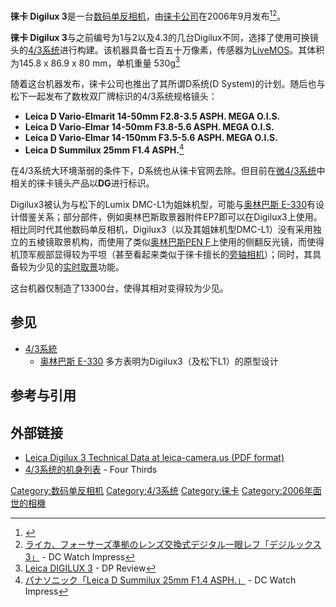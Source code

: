 {{Infobox camera
| model        = [[Leica|Leica]] Digilux 3
| image        = [[Image:Leica-IMG_0094.JPG|300px]]
| kind         = [[单反相机|单反相机]]
| sensor       = 17.3 × 13.0 mm [[4/3系统|4/3系统]] RGB [[Live_MOS|Live MOS]] sensor<br/>2×[[焦距转换率|焦距转换率]]
| res          = 3136 × 2352 (7.4 有效百万像素)
| lens         =  可换镜头[[4/3系统|4/3系统]]
| shutter      = 焦平面快门
| shutterRange = 1/4000–60 sec<br/>Bulb mode (最长约8分钟)<br/>1/160s [[Flash_synchronization#M,_F,_FP,_X_and_HSS_sync|X sync]]
| metering     = [[镜后测光|TTL]]
| emode        = P/A/S/M档
| mmode        = Intelligent Multiple / Center Weighted / Spot<br/>49 zone metering (use [[viewfinder|viewfinder]])<br/>25 zones metering ([[Electronic_viewfinder|EVF]])
| farea        = 3点TTL相位差对焦系统
| fmode        = AFS / AFC / MF
| cont         = 2或3帧/秒，最高6RAW图像，或∞JPEG<br/>
| viewfinder   = 光学 0.93× [[普罗棱镜|普罗棱镜]]
| speedRange   = 100–1600
| flash        = 内置可弹出闪光灯，闪光指数 10m @ISO 100，具备TTL热靴
| flbkt        = 
| fcbkt        = 
| WB           = 自动，日光，多云，阴影，halogen, flash, manual 1+2 &<br/>color temperature setting (2500 K to 10000 K in 31 steps)<br/>fine tuning: blue/amber bias; magenta/green bias
| wbbkt        = 
| rearLCD      = 2.5" (63.5 mm) TFT LCD, 207,000像素
| storage      = [[SD卡|SD卡]], SDHC, MMC
| battery      = 锂离子可充电电池 (7.2 V, 1,500 mAh)
| weight       = 约530g
| obp          = 
}}

'''徕卡 Digilux 3'''是一台[[数码相机|数码]][[单镜反光相机|单反相机]]，由[[徕卡相机|徕卡公司]]在2006年9月发布<ref>{{cite press release | title = Leica Digilux 3,This camera adheres to the Four Thirds System lens mount standard, making it the first non-Olympus Four Thirds camera, and thus confirming that the Four Thirds System is a semi-open standard such that compatible camera bodies can be built by different companies.[2] The digital system camera with traditional operating concept for individualists | url = http://www.dpreview.com/news/0609/06091410leicadigilux3.asp | publisher = Leica Camera AG | date = 2006-09-14 | access-date = 2016-03-12 | archive-date = 2011-10-25 | archive-url = https://web.archive.org/web/20111025073938/http://www.dpreview.com/news/0609/06091410leicadigilux3.asp | dead-url = no }}</ref><ref>[http://dc.watch.impress.co.jp/cda/dslr/2006/09/15/4623.html ライカ、フォーサーズ準拠のレンズ交換式デジタル一眼レフ「デジルックス 3」] {{Wayback|url=http://dc.watch.impress.co.jp/cda/dslr/2006/09/15/4623.html |date=20210503074002 }} - DC Watch Impress{{ja}}</ref>。

'''徕卡 Digilux 3'''与之前编号为1与2以及4.3的几台Digilux不同，选择了使用可换镜头的[[4/3系统|4/3系统]]进行构建。该机器具备七百五十万像素，传感器为[[LiveMOS|LiveMOS]]。其体积为145.8 x 86.9 x 80 mm，单机重量 530g<ref>[http://www.dpreview.com/articles/3999853122/leicadigilux3 Leica DIGILUX 3] {{Wayback|url=http://www.dpreview.com/articles/3999853122/leicadigilux3 |date=20210905100742 }} - DP Review{{en}}</ref>

随着这台机器发布，徕卡公司也推出了其所谓D系统(D System)的计划。随后也与松下一起发布了数枚双厂牌标识的4/3系统规格镜头：
*'''Leica D Vario-Elmarit 14-50mm F2.8-3.5 ASPH. MEGA O.I.S.'''
*'''Leica D Vario-Elmar 14-50mm F3.8-5.6 ASPH. MEGA O.I.S.'''
*'''Leica D Vario-Elmar 14-150mm F3.5-5.6 ASPH. MEGA O.I.S.'''
*'''Leica D Summilux 25mm F1.4 ASPH.'''<ref>[http://dc.watch.impress.co.jp/cda/lens/2006/11/13/5033.html パナソニック「Leica D Summilux 25mm F1.4 ASPH.」] {{Wayback|url=http://dc.watch.impress.co.jp/cda/lens/2006/11/13/5033.html |date=20210514082023 }} - DC Watch Impress{{ja}}</ref>
在4/3系统大环境渐弱的条件下，D系统也从徕卡官网去除。但目前在[[微4/3系统|微4/3系统]]中相关的徕卡镜头产品以'''DG'''进行标识。

Digilux3被认为与松下的Lumix DMC-L1为姐妹机型，可能与[[奥林巴斯_E-330|奥林巴斯 E-330]]有设计借鉴关系；部分部件，例如奥林巴斯取景器附件EP7即可以在Digilux3上使用。相比同时代其他数码单反相机，Digilux3（以及其姐妹机型DMC-L1）没有采用独立的五棱镜取景机构，而使用了类似[[奥林巴斯PEN_F系列|奥林巴斯PEN F]]上使用的侧翻反光镜，而使得机顶军舰部显得较为平坦（甚至看起来类似于徕卡擅长的[[旁轴相机|旁轴相机]]）；同时，其具备较为少见的[[实时取景|实时取景]]功能。

这台机器仅制造了13300台，使得其相对变得较为少见。

==参见==
*[[4/3系統|4/3系統]]
**[[奥林巴斯_E-330|奥林巴斯 E-330]] 多方表明为Digilux3（及松下L1）的原型设计

==参考与引用==
{{reflist|2}}

==外部链接==
{{commonscat-inline|Leica Digilux 3}}
*[http://www.leica-camera.us/assets/file/download.php?filename=file_2607.pdf Leica Digilux 3 Technical Data at leica-camera.us (PDF format)] {{Wayback|url=http://www.leica-camera.us/assets/file/download.php?filename=file_2607.pdf |date=20070928005518 }}
*[http://www.four-thirds.org/cn/fourthirds/body.html 4/3系统的机身列表] {{Wayback|url=http://www.four-thirds.org/cn/fourthirds/body.html |date=20180411192650 }} - Four Thirds

[[Category:数码单反相机|Category:数码单反相机]]
[[Category:4/3系统|Category:4/3系统]]
[[Category:徕卡|Category:徕卡]]
[[Category:2006年面世的相機|Category:2006年面世的相機]]